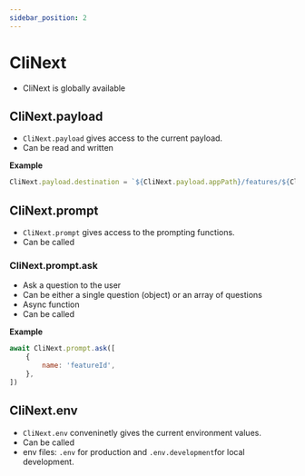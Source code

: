 ```yaml
---
sidebar_position: 2
---
```



# CliNext

- CliNext is globally available

## CliNext.payload

- ```CliNext.payload``` gives access to the current payload.
- Can be read and written 

**Example**
```js
CliNext.payload.destination = `${CliNext.payload.appPath}/features/${CliNext.payload.featureId}`
```


## CliNext.prompt

- ```CliNext.prompt``` gives access to the prompting functions.
- Can be called 

### CliNext.prompt.ask
- Ask a question to the user
- Can be either a single question (object) or an array of questions
- Async function
- Can be called

**Example**
```js
await CliNext.prompt.ask([
    {
        name: 'featureId',
    },
])
```

## CliNext.env

- ```CliNext.env``` conveninetly gives the current environment values.
- Can be called 
- env files: ```.env``` for production and ```.env.development```for local development.